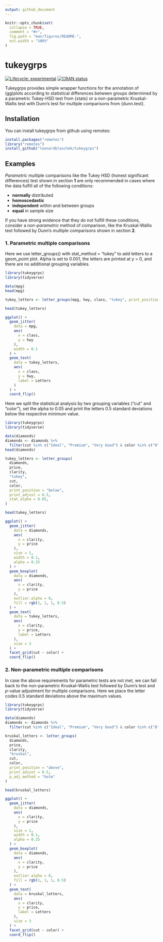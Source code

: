 ```yaml
---
output: github_document
---
```


<!-- README.md is generated from README.Rmd. Please edit that file -->

```r
knitr::opts_chunk$set(
  collapse = TRUE,
  comment = "#>",
  fig.path = "man/figures/README-",
  out.width = "100%"
)
```
# tukeygrps

<!-- badges: start -->
[![Lifecycle: experimental](https://img.shields.io/badge/lifecycle-experimental-orange.svg)](https://www.tidyverse.org/lifecycle/#experimental)
[![CRAN status](https://www.r-pkg.org/badges/version/tukeygrps)](https://cran.r-project.org/package=tukeygrps)
<!-- badges: end -->

Tukeygrps provides simple wrapper functions for the annotation of (gg)plots according to statistical differences between groups determined by a parametric Tukey-HSD test from {stats} or a non-parametric Kruskal-Wallis test with Dunn's test for multiple comparisons from {dunn.test}.

## Installation

You can install tukeygrps from github using remotes:

``` r
install.packages("remotes")
library("remotes")
install_github("leonardblaschek/tukeygrps")
```

## Examples

*Parametric* multiple comparisons like the Tukey HSD (honest significant differences) test shown in section **1** are only recommended in cases where the data fulfill all of the following conditions:

* **normally** distributed
* **homoscedastic**
* **independent** within and between groups
* **equal** in sample size

If you have strong evidence that they do not fulfill these conditions, consider a *non-parametric* method of comparison, like the Kruskal-Wallis test followed by Dunn's multiple comparisons shown in section **2**.

### 1. Parametric multiple comparisons 

Here we use letter_groups() with stat_method = "tukey" to add letters to a geom_point plot. Alpha is set to 0.001, the letters are printed at y = 0, and there are no additional grouping variables.

```r
library(tukeygrps)
library(tidyverse)

data(mpg)
head(mpg)

tukey_letters <- letter_groups(mpg, hwy, class, "tukey", print_position = 0, stat_alpha = 0.001)

head(tukey_letters)

ggplot() +
  geom_jitter(
    data = mpg,
    aes(
      x = class,
      y = hwy
    ),
    width = 0.1
  ) +
  geom_text(
    data = tukey_letters,
    aes(
      x = class,
      y = hwy,
      label = Letters
    )
  ) +
  coord_flip()
```

Here we split the statistical analysis by two grouping variables ("cut" and "color"), set the alpha to 0.05 and print the letters 0.5 standard deviations below the respective minimum value.

```r
library(tukeygrps)
library(tidyverse)

data(diamonds)
diamonds <- diamonds %>%
  filter(cut %in% c("Ideal", "Premium", "Very Good") & color %in% c("D", "E", "F"))
head(diamonds)

tukey_letters <- letter_groups(
  diamonds,
  price,
  clarity,
  "tukey",
  cut,
  color,
  print_position = "below",
  print_adjust = 0.5,
  stat_alpha = 0.05,
)

head(tukey_letters)

ggplot() +
  geom_jitter(
    data = diamonds,
    aes(
      x = clarity,
      y = price
    ),
    size = 1,
    width = 0.1,
    alpha = 0.25
  ) +
  geom_boxplot(
    data = diamonds,
    aes(
      x = clarity,
      y = price
    ),
    outlier.alpha = 0,
    fill = rgb(1, 1, 1, 0.5)
  ) +
  geom_text(
    data = tukey_letters,
    aes(
      x = clarity,
      y = price,
      label = Letters
    ),
    size = 3
  ) +
  facet_grid(cut ~ color) +
  coord_flip()
```

### 2. Non-parametric multiple comparisons 

In case the above requirements for parametric tests are not met, we can fall back to the non-parametric Kruskal–Wallis test followed by Dunn's test and *p*-value adjustment for multiple comparisons. Here we place the letter codes 0.5 standard deviations above the maximum values.

```r
library(tukeygrps)
library(tidyverse)

data(diamonds)
diamonds <- diamonds %>%
  filter(cut %in% c("Ideal", "Premium", "Very Good") & color %in% c("D", "E", "F"))

kruskal_letters <- letter_groups(
  diamonds,
  price,
  clarity,
  "kruskal",
  cut,
  color,
  print_position = "above",
  print_adjust = 0.5,
  p_adj_method = "holm"
)

head(kruskal_letters)

ggplot() +
  geom_jitter(
    data = diamonds,
    aes(
      x = clarity,
      y = price
    ),
    size = 1,
    width = 0.1,
    alpha = 0.25
  ) +
  geom_boxplot(
    data = diamonds,
    aes(
      x = clarity,
      y = price
    ),
    outlier.alpha = 0,
    fill = rgb(1, 1, 1, 0.5)
  ) +
  geom_text(
    data = kruskal_letters,
    aes(
      x = clarity,
      y = price,
      label = Letters
    ),
    size = 3
  ) +
  facet_grid(cut ~ color) +
  coord_flip()
```
